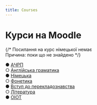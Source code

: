 ```yaml
---
title: Courses
---
```



# Курси на Moodle

{/*
<Callout type="error"> Посилання нa курс німецької немає \
Причина: поки що не знайдено</Callout>
*/}

● [АЧРП](https://krnu.org/course/view.php?id=132) \
○ [Англійська граматика](https://krnu.org/course/view.php?id=48) \
● [Німецька](https://krnu.org/course/view.php?id=1703) \
○ [Фонетика](https://krnu.org/course/view.php?id=167) \
● [Вступ до перекладознавства](https://krnu.org/enrol/index.php?id=795) \
○ [Література](https://krnu.org/course/view.php?id=1581) \
● [ОІОТ](https://krnu.org/course/view.php?id=1433)
